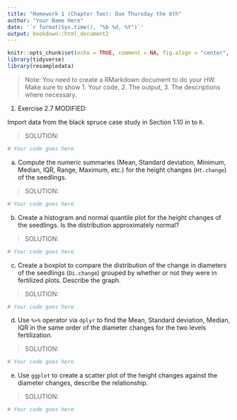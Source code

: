 ```yaml
---
title: "Homework 1 (Chapter Two): Due Thursday the 6th"
author: "Your Name Here"
date: '`r format(Sys.time(), "%b %d, %Y")`'
output: bookdown::html_document2
---
```


```r
knitr::opts_chunk$set(echo = TRUE, comment = NA, fig.align = "center", warning = FALSE, message = FALSE)
library(tidyverse)
library(resampledata)
```

> Note: You need to create a RMarkdown document to do your HW. Make sure to show 
  1. Your code,
  2. The output, 
  3. The descriptions where necessary.


1) Exercise 2.7 MODIFIED:

Import data from the black spruce case study in Section 1.10 in to `R`.

> SOLUTION: 

```r
# Your code goes here

```

a) Compute the numeric summaries (Mean, Standard deviation, Minimum, Median, IQR, Range, Maximum, etc.) for the height changes (`Ht.change`) of the seedlings.

> SOLUTION: 

```r
# Your code goes here

```


b) Create a histogram and normal quantile plot for the height changes of the seedlings. Is the distribution approximately normal?

> SOLUTION: 

```r
# Your code goes here

```


c) Create a boxplot to compare the distribution of the change in diameters of the seedlings (`Di.change`) grouped by whether or not they were in fertilized plots. Describe the graph.

> SOLUTION: 

```r
# Your code goes here

```

d) Use `%>%` operator via `dplyr` to find the Mean, Standard deviation, Median, IQR in the same order of the diameter changes for the two levels fertilization.

> SOLUTION: 

```r
# Your code goes here

```

e) Use `ggplot` to create a scatter  plot of the height changes against the diameter changes, describe the relationship.

> SOLUTION: 

```r
# Your code goes here

```








